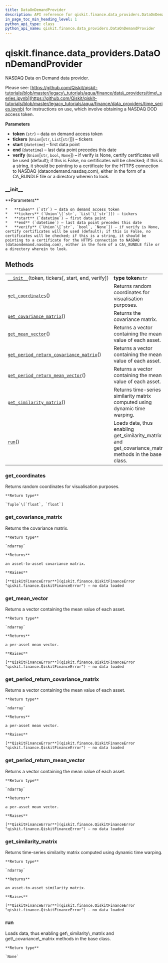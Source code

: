 ```yaml
---
title: DataOnDemandProvider
description: API reference for qiskit.finance.data_providers.DataOnDemandProvider
in_page_toc_min_heading_level: 1
python_api_type: class
python_api_name: qiskit.finance.data_providers.DataOnDemandProvider
---
```


<span id="qiskit-finance-data-providers-dataondemandprovider" />

# qiskit.finance.data\_providers.DataOnDemandProvider

<Class id="qiskit.finance.data_providers.DataOnDemandProvider" isDedicatedPage={true} github="https://github.com/qiskit-community/qiskit-aqua/tree/stable/0.8/qiskit/finance/data_providers/data_on_demand_provider.py" signature="DataOnDemandProvider(token, tickers, start=datetime.datetime(2016, 1, 1, 0, 0), end=datetime.datetime(2016, 1, 30, 0, 0), verify=None)">
  NASDAQ Data on Demand data provider.

  Please see: [https://github.com/Qiskit/qiskit-tutorials/blob/master/legacy\_tutorials/aqua/finance/data\_providers/time\_series.ipynb](https://github.com/Qiskit/qiskit-tutorials/blob/master/legacy_tutorials/aqua/finance/data_providers/time_series.ipynb) for instructions on use, which involve obtaining a NASDAQ DOD access token.

  **Parameters**

  *   **token** (`str`) – data on demand access token
  *   **tickers** (`Union`\[`str`, `List`\[`str`]]) – tickers
  *   **start** (`datetime`) – first data point
  *   **end** (`datetime`) – last data point precedes this date
  *   **verify** (`Union`\[`str`, `bool`, `None`]) – if verify is None, certify certificates will be used (default); if this is False, no certificates will be checked; if this is a string, it should be pointing to a certificate for the HTTPS connection to NASDAQ (dataondemand.nasdaq.com), either in the form of a CA\_BUNDLE file or a directory wherein to look.

  ### \_\_init\_\_

  <Function id="qiskit.finance.data_providers.DataOnDemandProvider.__init__" name="__init__" signature="__init__(token, tickers, start=datetime.datetime(2016, 1, 1, 0, 0), end=datetime.datetime(2016, 1, 30, 0, 0), verify=None)">
    **Parameters**

    *   **token** (`str`) – data on demand access token
    *   **tickers** (`Union`\[`str`, `List`\[`str`]]) – tickers
    *   **start** (`datetime`) – first data point
    *   **end** (`datetime`) – last data point precedes this date
    *   **verify** (`Union`\[`str`, `bool`, `None`]) – if verify is None, certify certificates will be used (default); if this is False, no certificates will be checked; if this is a string, it should be pointing to a certificate for the HTTPS connection to NASDAQ (dataondemand.nasdaq.com), either in the form of a CA\_BUNDLE file or a directory wherein to look.
  </Function>

  ## Methods

  |                                                                                                                                                                                                                             |                                                                                                          |
  | --------------------------------------------------------------------------------------------------------------------------------------------------------------------------------------------------------------------------- | -------------------------------------------------------------------------------------------------------- |
  | [`__init__`](#qiskit.finance.data_providers.DataOnDemandProvider.__init__ "qiskit.finance.data_providers.DataOnDemandProvider.__init__")(token, tickers\[, start, end, verify])                                             | **type token**`str`                                                                                      |
  | [`get_coordinates`](#qiskit.finance.data_providers.DataOnDemandProvider.get_coordinates "qiskit.finance.data_providers.DataOnDemandProvider.get_coordinates")()                                                             | Returns random coordinates for visualisation purposes.                                                   |
  | [`get_covariance_matrix`](#qiskit.finance.data_providers.DataOnDemandProvider.get_covariance_matrix "qiskit.finance.data_providers.DataOnDemandProvider.get_covariance_matrix")()                                           | Returns the covariance matrix.                                                                           |
  | [`get_mean_vector`](#qiskit.finance.data_providers.DataOnDemandProvider.get_mean_vector "qiskit.finance.data_providers.DataOnDemandProvider.get_mean_vector")()                                                             | Returns a vector containing the mean value of each asset.                                                |
  | [`get_period_return_covariance_matrix`](#qiskit.finance.data_providers.DataOnDemandProvider.get_period_return_covariance_matrix "qiskit.finance.data_providers.DataOnDemandProvider.get_period_return_covariance_matrix")() | Returns a vector containing the mean value of each asset.                                                |
  | [`get_period_return_mean_vector`](#qiskit.finance.data_providers.DataOnDemandProvider.get_period_return_mean_vector "qiskit.finance.data_providers.DataOnDemandProvider.get_period_return_mean_vector")()                   | Returns a vector containing the mean value of each asset.                                                |
  | [`get_similarity_matrix`](#qiskit.finance.data_providers.DataOnDemandProvider.get_similarity_matrix "qiskit.finance.data_providers.DataOnDemandProvider.get_similarity_matrix")()                                           | Returns time-series similarity matrix computed using dynamic time warping.                               |
  | [`run`](#qiskit.finance.data_providers.DataOnDemandProvider.run "qiskit.finance.data_providers.DataOnDemandProvider.run")()                                                                                                 | Loads data, thus enabling get\_similarity\_matrix and get\_covariance\_matrix methods in the base class. |

  ### get\_coordinates

  <Function id="qiskit.finance.data_providers.DataOnDemandProvider.get_coordinates" name="get_coordinates" signature="get_coordinates()">
    Returns random coordinates for visualisation purposes.

    **Return type**

    `Tuple`\[`float`, `float`]
  </Function>

  ### get\_covariance\_matrix

  <Function id="qiskit.finance.data_providers.DataOnDemandProvider.get_covariance_matrix" name="get_covariance_matrix" signature="get_covariance_matrix()">
    Returns the covariance matrix.

    **Return type**

    `ndarray`

    **Returns**

    an asset-to-asset covariance matrix.

    **Raises**

    [**QiskitFinanceError**](qiskit.finance.QiskitFinanceError "qiskit.finance.QiskitFinanceError") – no data loaded
  </Function>

  ### get\_mean\_vector

  <Function id="qiskit.finance.data_providers.DataOnDemandProvider.get_mean_vector" name="get_mean_vector" signature="get_mean_vector()">
    Returns a vector containing the mean value of each asset.

    **Return type**

    `ndarray`

    **Returns**

    a per-asset mean vector.

    **Raises**

    [**QiskitFinanceError**](qiskit.finance.QiskitFinanceError "qiskit.finance.QiskitFinanceError") – no data loaded
  </Function>

  ### get\_period\_return\_covariance\_matrix

  <Function id="qiskit.finance.data_providers.DataOnDemandProvider.get_period_return_covariance_matrix" name="get_period_return_covariance_matrix" signature="get_period_return_covariance_matrix()">
    Returns a vector containing the mean value of each asset.

    **Return type**

    `ndarray`

    **Returns**

    a per-asset mean vector.

    **Raises**

    [**QiskitFinanceError**](qiskit.finance.QiskitFinanceError "qiskit.finance.QiskitFinanceError") – no data loaded
  </Function>

  ### get\_period\_return\_mean\_vector

  <Function id="qiskit.finance.data_providers.DataOnDemandProvider.get_period_return_mean_vector" name="get_period_return_mean_vector" signature="get_period_return_mean_vector()">
    Returns a vector containing the mean value of each asset.

    **Return type**

    `ndarray`

    **Returns**

    a per-asset mean vector.

    **Raises**

    [**QiskitFinanceError**](qiskit.finance.QiskitFinanceError "qiskit.finance.QiskitFinanceError") – no data loaded
  </Function>

  ### get\_similarity\_matrix

  <Function id="qiskit.finance.data_providers.DataOnDemandProvider.get_similarity_matrix" name="get_similarity_matrix" signature="get_similarity_matrix()">
    Returns time-series similarity matrix computed using dynamic time warping.

    **Return type**

    `ndarray`

    **Returns**

    an asset-to-asset similarity matrix.

    **Raises**

    [**QiskitFinanceError**](qiskit.finance.QiskitFinanceError "qiskit.finance.QiskitFinanceError") – no data loaded
  </Function>

  ### run

  <Function id="qiskit.finance.data_providers.DataOnDemandProvider.run" name="run" signature="run()">
    Loads data, thus enabling get\_similarity\_matrix and get\_covariance\_matrix methods in the base class.

    **Return type**

    `None`
  </Function>
</Class>

